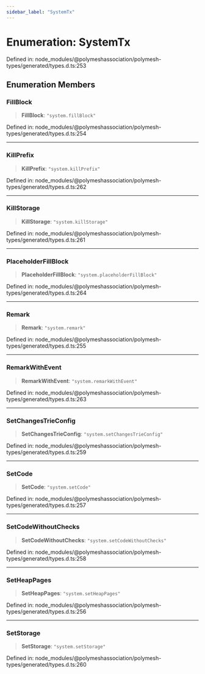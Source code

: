 ```yaml
---
sidebar_label: "SystemTx"
---
```


# Enumeration: SystemTx

Defined in: node\_modules/@polymeshassociation/polymesh-types/generated/types.d.ts:253

## Enumeration Members

### FillBlock

> **FillBlock**: `"system.fillBlock"`

Defined in: node\_modules/@polymeshassociation/polymesh-types/generated/types.d.ts:254

***

### KillPrefix

> **KillPrefix**: `"system.killPrefix"`

Defined in: node\_modules/@polymeshassociation/polymesh-types/generated/types.d.ts:262

***

### KillStorage

> **KillStorage**: `"system.killStorage"`

Defined in: node\_modules/@polymeshassociation/polymesh-types/generated/types.d.ts:261

***

### PlaceholderFillBlock

> **PlaceholderFillBlock**: `"system.placeholderFillBlock"`

Defined in: node\_modules/@polymeshassociation/polymesh-types/generated/types.d.ts:264

***

### Remark

> **Remark**: `"system.remark"`

Defined in: node\_modules/@polymeshassociation/polymesh-types/generated/types.d.ts:255

***

### RemarkWithEvent

> **RemarkWithEvent**: `"system.remarkWithEvent"`

Defined in: node\_modules/@polymeshassociation/polymesh-types/generated/types.d.ts:263

***

### SetChangesTrieConfig

> **SetChangesTrieConfig**: `"system.setChangesTrieConfig"`

Defined in: node\_modules/@polymeshassociation/polymesh-types/generated/types.d.ts:259

***

### SetCode

> **SetCode**: `"system.setCode"`

Defined in: node\_modules/@polymeshassociation/polymesh-types/generated/types.d.ts:257

***

### SetCodeWithoutChecks

> **SetCodeWithoutChecks**: `"system.setCodeWithoutChecks"`

Defined in: node\_modules/@polymeshassociation/polymesh-types/generated/types.d.ts:258

***

### SetHeapPages

> **SetHeapPages**: `"system.setHeapPages"`

Defined in: node\_modules/@polymeshassociation/polymesh-types/generated/types.d.ts:256

***

### SetStorage

> **SetStorage**: `"system.setStorage"`

Defined in: node\_modules/@polymeshassociation/polymesh-types/generated/types.d.ts:260
